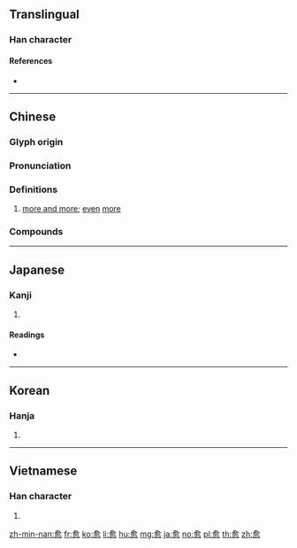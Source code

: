 {{character info/new}}
{{also|癒|瘉}}
==Translingual==

===Han character===
{{Han char|rn=61|rad=心|as=09|sn=13|four=80332|canj=OMBP|ids=⿱俞心(GHTV),⿱兪心(JK)}}

====References====
* {{Han ref|kx=0394.030|dkj=10904|dj=0730.140|hdz=42322.150|uh=6108|ud=24840|bh=B755|bd=46933}}

----

==Chinese==
{{zh-forms}}

===Glyph origin===
{{Han etym}}

===Pronunciation===
{{zh-pron
|m=yù
|c=jyu6
|mn=xm,qz,tp,km:lú/kh:jú/zz:jí/xm:ū/qz:ú
|mn_note=Xiamen, Quanzhou: lú - vernacular; ū/ú - literary
|mc=y
|oc=y
|ma=Zh-yù.ogg
|cat=adv,det
}}

===Definitions===
{{zh-hanzi}}

# [[more and more]]; [[even]] [[more]]

===Compounds===
{{zh-der|愈發|愈合|愈加|愈演愈烈|愈……愈……|愈出愈奇|勿藥而愈|愈戰愈勇|愈愈|愈挫愈奮|大愈|全愈|治愈|每況愈下|每下愈況|病愈}}

----

==Japanese==

===Kanji===
{{ja-kanji|grade=uc|rs=心09}}

# {{defn|lang=ja|sort=心09}}

====Readings====
* {{ja-readings|on=[[ゆ]] (yu)|kun=[[まさる]] (masaru), [[いよいよ]] (iyoiyo)}}

----

==Korean==

===Hanja===
{{ko-hanja|hangeul=[[유]]|eumhun=|rv=yu|mr=yu|y=yu}}

# {{defn|lang=ko|sort=心09}}

----

==Vietnamese==

===Han character===
{{vi-hantu|[[rủ]]|rs=心09}}

# {{defn|lang=vi|sort=心09}}

[[zh-min-nan:愈]]
[[fr:愈]]
[[ko:愈]]
[[li:愈]]
[[hu:愈]]
[[mg:愈]]
[[ja:愈]]
[[no:愈]]
[[pl:愈]]
[[th:愈]]
[[zh:愈]]